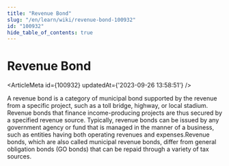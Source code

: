 ```yaml
---
title: "Revenue Bond"
slug: "/en/learn/wiki/revenue-bond-100932"
id: "100932"
hide_table_of_contents: true
---
```



# Revenue Bond

<ArticleMeta id={100932} updatedAt={'2023-09-26 13:58:51'} />
<div className='border-solid border-b border-t-0 my-4 border-[var(--ifm-color-gray-300)]' />

A revenue bond is a category of municipal bond supported by the revenue from a specific project, such as a toll bridge, highway, or local stadium. Revenue bonds that finance income-producing projects are thus secured by a specified revenue source. Typically, revenue bonds can be issued by any government agency or fund that is managed in the manner of a business, such as entities having both operating revenues and expenses.Revenue bonds, which are also called municipal revenue bonds, differ from general obligation bonds (GO bonds) that can be repaid through a variety of tax sources.
